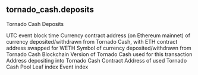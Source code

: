 ## tornado_cash.deposits 
Tornado Cash Deposits

<ParamField path="block_time">
UTC event block time
</ParamField>
<ParamField path="currency_contract">
Currency contract address (on Ethereum mainnet) of currency deposited/withdrawn from Tornado Cash, with ETH contract address swapped for WETH
</ParamField>
<ParamField path="currency_symbol">
Symbol of currency deposited/withdrawn from Tornado Cash
</ParamField>
<ParamField path="blockchain">
Blockchain
</ParamField>
<ParamField path="tornado_version">
Version of Tornado Cash used for this transaction
</ParamField>
<ParamField path="depositor">
Address depositing into Tornado Cash
</ParamField>
<ParamField path="contract_address">
Contract Address of used Tornado Cash Pool
</ParamField>
<ParamField path="leaf_index">
Leaf index
</ParamField>
<ParamField path="evt_index">
Event index
</ParamField>
